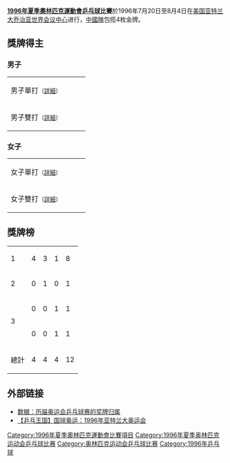 {{noteTA|G1=Table Tennis}}
{{1996年夏季奥林匹克运动会乒乓球比赛}}
'''[[1996年夏季奧林匹克運動會|1996年夏季奧林匹克運動會]][[奥林匹克运动会乒乓球比赛|乒乓球]]比賽'''於1996年7月20日至8月4日在[[美国|美国]][[亚特兰大|亚特兰大]][[乔治亚世界会议中心|乔治亚世界会议中心]]进行，[[1996年夏季奧林匹克運動會中國代表團|中國隊]]包揽4枚金牌。

==獎牌得主==

===男子===
{| {{MedalistTable|type=項目|columns=1}}
|-
|男子單打<small>（[[1996年夏季奧林匹克運動會乒乓球比賽－男子單打|詳細]]）</small>
| {{flagIOCathlete|[[刘国梁|刘国梁]]|CHN|1996年夏季}}
| {{flagIOCathlete|[[王涛_(乒乓球运动员)|王涛]]|CHN|1996年夏季}}
| {{flagIOCathlete|[[约尔格·罗斯科普夫|罗斯科普夫]]|GER|1996年夏季}}
|-
|男子雙打<small>（[[1996年夏季奧林匹克運動會乒乓球比賽－男子雙打|詳細]]）</small>
| {{flagIOCathlete|[[刘国梁|刘国梁]]／[[孔令辉|孔令辉]]|CHN|1996年夏季}}
| {{flagIOCathlete|[[王涛_(乒乓球运动员)|王涛]]／[[吕林|吕林]]|CHN|1996年夏季}}
| {{flagIOCathlete|[[刘南奎|刘南奎]]／[[李哲承_(乒乓球运动员)|李哲承]]|KOR|1996年夏季}}
|}

===女子===
{| {{MedalistTable|type=項目|columns=1}}
|-
|女子單打<small>（[[1996年夏季奧林匹克運動會乒乓球比賽－女子單打|詳細]]）</small>
| {{flagIOCathlete|[[邓亚萍|邓亚萍]]|CHN|1996年夏季}}
| {{flagIOCathlete|[[陈静　(乒乓球运动员)|陈静]]|TPE|1996年夏季}}
| {{flagIOCathlete|[[乔红|乔红]]|CHN|1996年夏季}}
|-
|女子雙打<small>（[[1996年夏季奧林匹克運動會乒乓球比賽－女子雙打|詳細]]）</small>
| {{flagIOCathlete|[[邓亚萍|邓亚萍]]／[[乔红|乔红]]|CHN|1996年夏季}}
| {{flagIOCathlete|[[刘伟　(乒乓球运动员)|刘伟]]／[[乔云萍|乔云萍]]|CHN|1996年夏季}}
| {{flagIOCathlete|[[朴海晶|朴海晶]]／[[柳智惠|柳智惠]]|KOR|1996年夏季}}
|}
==獎牌榜==

{| {{RankedMedalTable|class=wikitable sortable}}
|-
|1||align=left|{{flagIOC|CHN|1996年夏季}}||4||3||1||8
|-
|2||align=left|{{flagIOC|TPE|1996年夏季}}||0||1||0||1
|-
|rowspan=2|3||align=left|{{flagIOC|GER|1996年夏季}}||0||0||1||1
|-
|align=left|{{flagIOC|KOR|1996年夏季}}||0||0||1||1
|- class="sortbottom"
!colspan=2| 總計 || 4 || 4 || 4 || 12
|}
== 外部链接 ==
* [http://news.xinhuanet.com/sports/2004-08/11/content_1761571.htm 数据：历届奥运会乒乓球赛的奖牌归属]{{Wayback|url=http://news.xinhuanet.com/sports/2004-08/11/content_1761571.htm |date=20090830154635 }}
* [http://v.youku.com/v_show/id_XNDI1NzcxNDUy.html 【乒乓王国】国球奥运：1996年亚特兰大奥运会]{{Wayback|url=http://v.youku.com/v_show/id_XNDI1NzcxNDUy.html |date=20190113202310 }}

{{1996年夏季奥林匹克运动会比赛项目}}
{{奥林匹克运动会乒乓球比赛}}

[[Category:1996年夏季奧林匹克運動會比賽項目|Category:1996年夏季奧林匹克運動會比賽項目]]
[[Category:1996年夏季奥林匹克运动会乒乓球比赛|Category:1996年夏季奥林匹克运动会乒乓球比赛]]
[[Category:奥林匹克运动会乒乓球比赛|Category:奥林匹克运动会乒乓球比赛]]
[[Category:1996年乒乓球|Category:1996年乒乓球]]